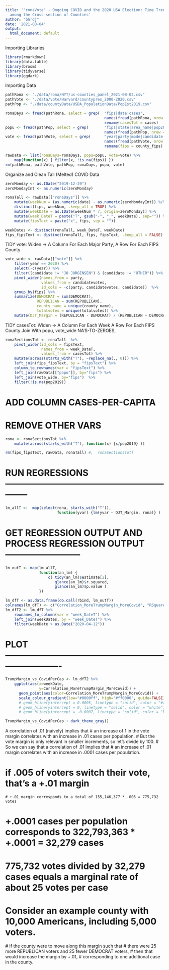 ```yaml
---
title: '"ronaVote" - Ongoing COVID and the 2020 USA Election: Time Trends in Correlation
  among the Cross-section of Counties'
author: "bhrdj"
date: '2021-08-04'
output:
  html_document: default
---
```


Importing Libraries
```r
library(rmarkdown)
library(data.table)
library(broom)
library(tidyverse)
library(ggdark)
```

Importing Data
```r
pathRona <- "./data/rona/NYT/us-counties_panel_2021-08-02.csv"
pathVote <- "./data/vote/Harvard/countypres_2000-2020.csv"
pathPop <- "./data/countyData/USDA_PopulationData/PopEst2019.csv"

ronaDays <- fread(pathRona, select = grep(  "fips|date|cases",
                                            names(fread(pathRona, nrow = 0L)))) %>%
                                            rename(casesTot = cases)
popu <- fread(pathPop, select = grep(       "fips|state|area_name|pop2019",
                                            names(fread(pathPop, nrow = 0L))))
vote <- fread(pathVote, select = grep(      "year|party|mode|candidate|county_name|county_fips|candidatevotes|totalvotes",
                                            names(fread(pathVote, nrow = 0L)))) %>%
                                            rename(fips = county_fips)

rawData <- list(ronaDays=ronaDays, popu=popu, vote=vote) %>%                    # Clean up the workspace
    map(function(x) { filter(x, !is.na(fips)) })
rm(pathRona, pathVote, pathPop, ronaDays, popu, vote)
```

Organize and Clean Tall (Melted) COVID Data
```r
zeroMonday <- as.IDate("2019-12-29")                                            # Base date for counting weeks
zeroMondayInt <- as.numeric(zeroMonday)

ronaTall <- rawData[["ronaDays"]] %>%
    mutate(weekNum = (as.numeric(date) - as.numeric(zeroMondayInt)) %/% 7) %>%  # Number the weeks from zeroMonday
    distinct(fips, weekNum, .keep_all = TRUE) %>%                               # Remove extra rows after first row/week/county
    mutate(weekDate = as.IDate(weekNum * 7, origin=zeroMonday)) %>%             # Make uniform dates for each week
    mutate(week_DateT = paste("T", gsub("-", "_", weekDate), sep="")) %>%       # Make string dates for row/colnames
    mutate(fipsText = paste("x", fips, sep = ""))                               # Make string FIPS row/colnames

weekDates <- distinct(ronaTall, week_DateT, weekDate)                           # consolidate data by week
fips_fipsText <- distinct(ronaTall, fips, fipsText, .keep_all = FALSE)          # keep a fips <-> fipsText crosswalk
```

TIDY vote: Widen -> A Column For Each Major Party, 
                    A Row For Each FIPS County
```r
vote_wide <- rawData[["vote"]] %>%
    filter(year == 2020) %>%
    select(-c(year)) %>%
    filter((candidate != "JO JORGENSEN") & (candidate != "OTHER")) %>% 
    pivot_wider(names_from = party, 
                values_from = candidatevotes,
                id_cols = -c(party, candidatevotes, candidate))  %>%
    group_by(fips) %>%
    summarize(DEMOCRAT = sum(DEMOCRAT),                                         # Sum votes for FIPS areas w/subareas
              REPUBLICAN = sum(REPUBLICAN),
              county_name = unique(county_name), 
              totalvotes = unique(totalvotes)) %>%
    mutate(DJT_Margin = (REPUBLICAN - DEMOCRAT) / (REPUBLICAN + DEMOCRAT))      # Calculate vote margin
```

TIDY casesTot: Widen -> A Column For Each Week
                        A Row For Each FIPS County
                        Join With popu, vote_wide
                        NA'S-TO-ZEROES, 
```r
ronaSectionsTot <- ronaTall  %>%                                                # WIDEN rona FOR TOTAL CASES COLUMNS NAMED BY WEEKDATES
    pivot_wider(id_cols = fipsText,                                             # ONE ROW FOR EACH FIPS COUNTY
                names_from = week_DateT, 
                values_from = casesTot) %>%                                     # Only 1 row/county; 1 col/week. Total cases at each week
    mutate(across(starts_with("T"), ~replace_na(., 0))) %>%                     # REPLACE casesTot NA'S WITH ZEROES
    left_join(fips_fipsText, by = "fipsText") %>%
    column_to_rownames(var = "fipsText") %>%
    left_join(rawData[["popu"]], by="fips") %>%
    left_join(vote_wide, by="fips")  %>%
    filter(!is.na(pop2019))
```

# ADD COLUMN CASES-PER-CAPITA
# REMOVE OTHER VARS
```r
rona <- ronaSectionsTot %>%
    mutate(across(starts_with("T"), function(x) {x/pop2019} ))

rm(fips_fipsText, rawData, ronaTall) #,  ronaSectionsTot)                       # Uncomment this to decrease workspace memory used
```

# RUN REGRESSIONS --------------------------------------------------------------
```r
lm_allT <-  map(select(rona, starts_with("T")), 
                       function(yvar) {lm(yvar ~ DJT_Margin, rona)} )
```

# GET REGRESSION OUTPUT AND PROCESS REGRESSION OUTPUT --------------------------
```r
lm_outT <- map(lm_allT, 
               function(an_lm) {
                   c( tidy(an_lm)$estimate[2], 
                      glance(an_lm)$r.squared,
                      glance(an_lm)$p.value )
               })

lm_dfT <- as.data.frame(do.call(rbind, lm_outT))                                 # Data frame of Total Cases 
colnames(lm_dfT) <- c("Correlation_MoreTrumpMargin_MoreCovid", "RSquared", "PValue")
lm_dfT2 <- lm_dfT %>% 
    rownames_to_column(var = "week_DateT") %>%
    left_join(weekDates, by = "week_DateT") %>%
    filter(weekDate > as.Date("2020-04-12"))
```

# PLOT -------------------------------------------------------------------------
```r
TrumpMargin_vs_CovidPerCap <- lm_dfT2 %>% 
    ggplot(aes(x=weekDate, 
               y=Correlation_MoreTrumpMargin_MoreCovid)) +
      geom_point(aes(color=Correlation_MoreTrumpMargin_MoreCovid)) +
      scale_colour_gradient(low="#0000ff", high="#ff0000", guide=FALSE)
      # geom_hline(yintercept = 0.0005, linetype = "solid", color = "#aa0000", size = .4) +
      # geom_hline(yintercept = 0, linetype = "solid", color = "white", size = .5) +
      # geom_hline(yintercept = -0.0007, linetype = "solid", color = "blue", size = .4) +

TrumpMargin_vs_CovidPerCap + dark_theme_gray()
```








A correlation of .01 (naively) implies that 
  # an increase of 1 in the vote margin correlates with an increase in .01 cases per population.
  # But the vote margin is only relevant in smaller increments, so let's divide by 100.
# So we can say that a correlation of .01 implies that 
  # an increase of .01 margin correlates with an increase in .0001 cases per population.

# if .005 of voters switch their vote, that's a +.01 margin
    # +.01 margin corresponds to a total of 155,146,377 * .005 = 775,732 votes

# +.0001 cases per population corresponds to 322,793,363 * +.0001 = 32,279 cases

# 775,732 votes divided by 32,279 cases equals a marginal rate of about 25 votes per case

# Consider an example county with 10,000 Americans, including 5,000 voters. 
  # If the county were to move along this margin such that 
  # there were 25 more REPUBLICAN voters and 25 fewer DEMOCRAT voters, 
  # then that would increase the margin by +.01, 
  # corresponding to one additional case in the county.


<!-- 
# CODE AND INFO FOR LATER ------------------------------------------------------

# library(shiny)
# library(bslib)
# library(thematic)

# pathRona <- "https://raw.githubusercontent.com/nytimes/covid-19-data/master/us-counties.csv"
# pathVote <- "https://raw.githubusercontent.com/bhrdj/ronaVote/main/data/vote/Harvard/countypres_2000-2020.csv"
# pathPop <- "https://raw.githubusercontent.com/bhrdj/ronaVote/main/data/countyData/USDA_PopulationData/PopEst2019.csv"

# library(rsconnect)
# rsconnect::deployApp('~/git/RmdSandbox/')
# https://bhrdj.shinyapps.io/rmdsandbox/

# https://www.shinyapps.io/admin/#/dashboard

# RUN THESE TO CLEAR LOCAL DATA BUILDING UP IN R WORKSPACE
# rm(list = ls())
# .rs.restartR()


# # PLOT -------------------------------------------------------------------------
# thematic_shiny()
# 
# # Define UI for application that draws a histogram
# ui <- fluidPage(
#     # theme = shinytheme("slate"),
#     theme = bs_theme(version = 4, bootswatch = "darkly"),
#     titlePanel("Trend in Correlation Over Time"),
#         # Show a plot of the generated distribution
#         mainPanel(
#            plotOutput("distPlot1")
#         )
# )
# 
# # Define server logic required to draw a histogram
# server <- function(input, output) {
#     output$distPlot1 <- renderPlot({
#         lm_dfT2 %>% ggplot(aes(x=weekDate, y=Correlation_MoreTrumpMargin_MoreCovid)) + geom_point()
#         })
# }
# 
# # Run the application 
# shinyApp(ui = ui, server = server)




-->